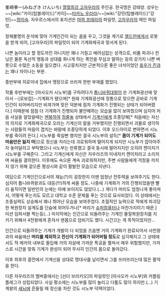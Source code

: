 峯崎拳一(みねざき けんいち)
[[열혈최강 고자우라]]의 주인공. 한국명은 강태양. 성우는 ~~[wiki:"카이(탑블레이드)"카이]~~[[타카노 우라라]]/~~[wiki:"강민(탑블레이드)"강민]~~[[정미숙]].
자우르스에서의 포지션은 [[마하 프테라]]의 파일럿, [[고자우라]]의 메인 파일럿.

정체불명의 운석에 맞아 기계인간이 되는 꿈을 꾸고, 그것을 계기로 [[엘드란]]에게서 로봇을 받게 되어, [고자우라]의 파일럿이 되어 기계화제국과 맞서게 된다.

나쁜 놈이라고 할 정도까진 아니지만 꽤나 거칠고 배려심없는 성격으로, 비품 파괴나 컨닝은 물론 독선적 행동과 상대를 화나게 하는 폭언을 무심코 말하는 등의 갖가지 나쁜 버릇으로 수많은 소동을 일으켰다. 사고뭉치지만 근본적으론 좋은 녀석이었던 [[휴우가 진]]과는 꽤나 차이나는 부분. 

중반부에 히로미네 집에서 맹장으로 쓰러져 한번 부재를 했었다.

작품 후반부에는 [아사오카 시노부]를 구하려다가 [[톱니바퀴대왕]]이 쏜 기계화광선에 맞아서 --[로보캅]--기계화가 됐으며[* 원래 기계화광선에 정통으로 맞으면 곧바로 기계인간이 되어버리지만 비껴가며 맞은 덕분에 점차 기계화가 진행되는 상태가 되어버렸다.] 이때문에 점점 더 기계화가 진행되자 불안해하는 모습을 많이 보여줬으며 심지어 처음 사실을 알았을때는 [[멘붕]]하여 [[정줄놓]] 상태에서 [[기계신]]에게 조종당해[* 처음에는 자신의 의지로 기계화제국으로 오라는 기계신의 말을 거부했지만 진행되면서 괴물로 생각하는 사람들의 마음이 겹치는 바람에 조종당하게 되었다. 이후 오드아이로 변하면서 시노부를 죽이려 든다.] 시노부를 죽일뻔 했지만 결국 시노부의 설득[* '''몸이 기계가 되어도 마음만은 잃지 마''']으로 정신을 차리는데 괴로워하며 떨어지게 되지만 시노부가 잡아아주자 놓아달라고 부탁했으나 시노부는 만류했고 결국 동시에 떨어지지만 오히려 켄이치가 시노부를 구해준다. 그리고 기계신에게 자신은 자우라즈의 미네자키 켄이치라고 소리치며 싸움을 결의한다. 이후에도 속으론 계속 괴로워하지만, 주변 사람들에게 걱정을 끼치지 않기 위해 겉으론 평상시와 같이 활발한 모습으로 지낸다.

여담으로 기계인간으로서의 재능(?)이 굉장한지 이땐 엄청난 전투력을 보여주기도 한다. 심지어 톱니바퀴왕과도 대등(!!!)하게 싸울 정도. 나중에 기계화가 거의 진행되었을땐 빨리 움직이면 일반인의 눈에는 아예 보이지도 않았다.(...) 게다가 머리도 엄청나게 좋아져서, 어떻게 푸는지도 모르고 대학교 수준 문제를 푸는 것으로 묘사되었다. 이 상태에서는 조종실력도 상승해서 꽤나 뛰어난 모습을 보여주었다. 초월적인 능력으로 적에게 파괴당한 복원장치 설계도를 단숨에 외어두거나[* 머리가 [[슈퍼컴퓨터]]나 마찬가지이기 때문.] 미션 임파서블 찍는등(...) 마지막에는 인간으로 되돌려주는 기계인 물질복원장치를 지키기 위해서 4천왕에게 혼자서 맨몸으로 덤비기도 했다. 시간끄는 게 목적이었지만...

인간으로 되돌려주는 기계가 개발이 다 되었을 즈음엔 거의 기계화가 완료되어서 사천왕과의 싸움에선 '''머리를 제외하고 전신이 기계화가 되어버릴 정도'''로 심각해지고 그 상태에서도 적 메카의 내부로 돌입해 거의 자살에 가까운 특공을 펼쳐서 매우 위험했지만, 가까스로 시간을 맞춰 기계가 완성이 되어 무사히 인간의 몸으로 돌아갔다.

이후 최후의 결전에서 기계신을 상대로 명대사를 날리면서 그를 쓰러뜨리는데 많은 활약을 한다.

다른 자우라즈의 멤버중에서는 [선더 브라키오]의 파일럿인 [아사오카 시노부]와 커플링 플래그가 성립되었다. 사실 평소에는 시노부를 많이 놀리고 다툼도 많이 하지만.(...) 기계왕의 [[세뇌]]에 흔들릴 때 정신을 차린 것도 시노부 덕택이었다. 
